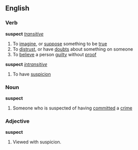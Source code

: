 ==English==
===Verb===
'''suspect''' ''[[transitive]]''
#To [[imagine]], or [[suppose]] something to be [[true]]
#To [[distrust]], or have [[doubt]]s about something on someone
#To [[believe]] a person [[guilty]] without [[proof]]
'''suspect''' ''[[intransitive]]''
#To have [[suspicion]]
===Noun===
{{wikipedia}}
'''suspect'''
#Someone who is suspected of having [[commit]]ted a [[crime]]
===Adjective===
'''suspect'''
#Viewed with suspicion.